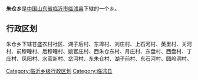 '''朱仓乡'''是[[中华人民共和国|中国]][[山东省|山东省]][[临沂市|临沂市]][[临沭县|临沭县]]下辖的一个乡。

== 行政区划 ==

朱仓乡下辖苍盛农村社区、湖子后村、东埠村、刘庄村、上石河村、英里村、关河村、前穆疃村、后穆疃村、姚官庄村、西朱仓东村、月庄村、东盘村、西盘村、丁庄村、凤阳村、水官新村、岔河村、东朱仓村、湖子前村、东石河村、圆岭洞村。

{{山东小作品}}
{{临沭县行政区划}}

[[Category:临沂乡级行政区划|Category:临沂乡级行政区划]]
[[Category:临沭县|Category:临沭县]]
